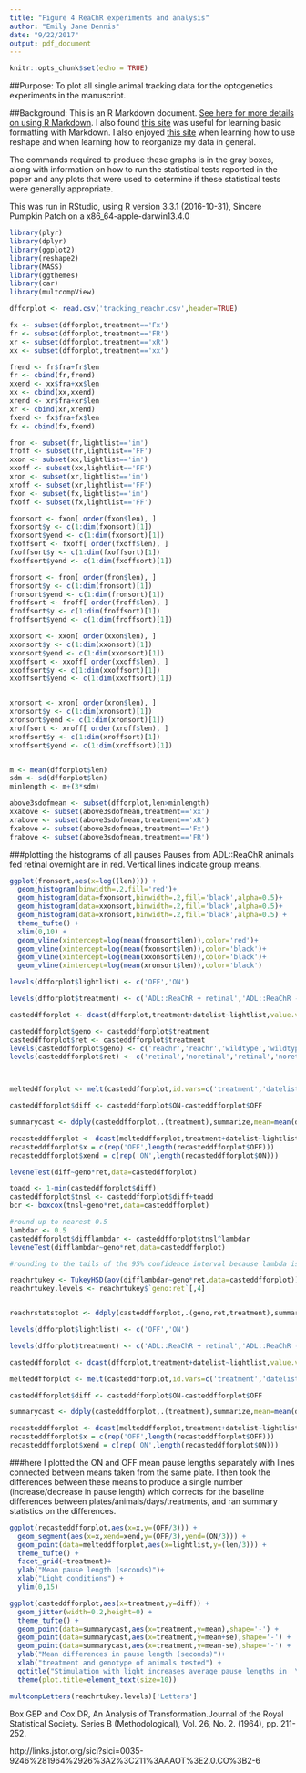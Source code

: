 ```yaml
---
title: "Figure 4 ReaChR experiments and analysis"
author: "Emily Jane Dennis"
date: "9/22/2017"
output: pdf_document
---
```


```r
knitr::opts_chunk$set(echo = TRUE)
```

##Purpose:
To plot all single animal tracking data for the optogenetics experiments in the manuscript.

##Background:
This is an R Markdown document. [See here for more details on using R Markdown](http://rmarkdown.rstudio.com). I also found [this site](http://rmarkdown.rstudio.com/authoring_basics.html ) was useful for learning basic formatting with Markdown. I also enjoyed [this site](http://seananderson.ca/2013/10/19/reshape.html) when learning how to use reshape and when learning how to reorganize my data in general.

The commands required to produce these graphs is in the gray boxes, along with information on how to run the statistical tests reported in the paper and any plots that were used to determine if these statistical tests were generally appropriate.

This was run in RStudio, using R version 3.3.1 (2016-10-31), Sincere Pumpkin Patch on a x86_64-apple-darwin13.4.0


```r

library(plyr)
library(dplyr)
library(ggplot2)
library(reshape2)
library(MASS)
library(ggthemes)
library(car)
library(multcompView)

```



```r

dfforplot <- read.csv('tracking_reachr.csv',header=TRUE)

```


```r


fx <- subset(dfforplot,treatment=='Fx')
fr <- subset(dfforplot,treatment=='FR')
xr <- subset(dfforplot,treatment=='xR')
xx <- subset(dfforplot,treatment=='xx')

frend <- fr$fra+fr$len
fr <- cbind(fr,frend)
xxend <- xx$fra+xx$len
xx <- cbind(xx,xxend)
xrend <- xr$fra+xr$len
xr <- cbind(xr,xrend)
fxend <- fx$fra+fx$len
fx <- cbind(fx,fxend)

fron <- subset(fr,lightlist=='im')
froff <- subset(fr,lightlist=='FF')
xxon <- subset(xx,lightlist=='im')
xxoff <- subset(xx,lightlist=='FF')
xron <- subset(xr,lightlist=='im')
xroff <- subset(xr,lightlist=='FF')
fxon <- subset(fx,lightlist=='im')
fxoff <- subset(fx,lightlist=='FF')

fxonsort <- fxon[ order(fxon$len), ]
fxonsort$y <- c(1:dim(fxonsort)[1])
fxonsort$yend <- c(1:dim(fxonsort)[1])
fxoffsort <- fxoff[ order(fxoff$len), ]
fxoffsort$y <- c(1:dim(fxoffsort)[1])
fxoffsort$yend <- c(1:dim(fxoffsort)[1])

fronsort <- fron[ order(fron$len), ]
fronsort$y <- c(1:dim(fronsort)[1])
fronsort$yend <- c(1:dim(fronsort)[1])
froffsort <- froff[ order(froff$len), ]
froffsort$y <- c(1:dim(froffsort)[1])
froffsort$yend <- c(1:dim(froffsort)[1])

xxonsort <- xxon[ order(xxon$len), ]
xxonsort$y <- c(1:dim(xxonsort)[1])
xxonsort$yend <- c(1:dim(xxonsort)[1])
xxoffsort <- xxoff[ order(xxoff$len), ]
xxoffsort$y <- c(1:dim(xxoffsort)[1])
xxoffsort$yend <- c(1:dim(xxoffsort)[1])


xronsort <- xron[ order(xron$len), ]
xronsort$y <- c(1:dim(xronsort)[1])
xronsort$yend <- c(1:dim(xronsort)[1])
xroffsort <- xroff[ order(xroff$len), ]
xroffsort$y <- c(1:dim(xroffsort)[1])
xroffsort$yend <- c(1:dim(xroffsort)[1])


m <- mean(dfforplot$len)
sdm <- sd(dfforplot$len)
minlength <- m+(3*sdm)

above3sdofmean <- subset(dfforplot,len>minlength)
xxabove <- subset(above3sdofmean,treatment=='xx')
xrabove <- subset(above3sdofmean,treatment=='xR')
fxabove <- subset(above3sdofmean,treatment=='Fx')
frabove <- subset(above3sdofmean,treatment=='FR')
```


###plotting the histograms of all pauses
Pauses from ADL::ReaChR animals fed retinal overnight are in red. Vertical lines indicate group means. 
```r

ggplot(fronsort,aes(x=log((len)))) + 
  geom_histogram(binwidth=.2,fill='red')+ 
  geom_histogram(data=fxonsort,binwidth=.2,fill='black',alpha=0.5)+ 
  geom_histogram(data=xxonsort,binwidth=.2,fill='black',alpha=0.5)+ 
  geom_histogram(data=xronsort,binwidth=.2,fill='black',alpha=0.5) +
  theme_tufte() + 
  xlim(0,10) + 
  geom_vline(xintercept=log(mean(fronsort$len)),color='red')+
  geom_vline(xintercept=log(mean(fxonsort$len)),color='black')+ 
  geom_vline(xintercept=log(mean(xxonsort$len)),color='black')+ 
  geom_vline(xintercept=log(mean(xronsort$len)),color='black')

```



```r

levels(dfforplot$lightlist) <- c('OFF','ON')

levels(dfforplot$treatment) <- c('ADL::ReaChR + retinal','ADL::ReaChR - retinal','wild type + retinal','wild type - retinal')

casteddfforplot <- dcast(dfforplot,treatment+datelist~lightlist,value.var='len',fun.aggregate=mean,na.rm=TRUE)

casteddfforplot$geno <- casteddfforplot$treatment
casteddfforplot$ret <- casteddfforplot$treatment
levels(casteddfforplot$geno) <- c('reachr','reachr','wildtype','wildtype')
levels(casteddfforplot$ret) <- c('retinal','noretinal','retinal','noretinal')



melteddfforplot <- melt(casteddfforplot,id.vars=c('treatment','datelist'),variable.name='lightlist',value.name='len')

casteddfforplot$diff <- casteddfforplot$ON-casteddfforplot$OFF

summarycast <- ddply(casteddfforplot,.(treatment),summarize,mean=mean(diff),sd=sd(diff),N=length(diff),se=sd(diff)/(sqrt(N)),mep=mean+se,mem=mean-se)

recasteddfforplot <- dcast(melteddfforplot,treatment+datelist~lightlist,value.var='len',fun.aggregate=mean,na.rm=TRUE)
recasteddfforplot$x = c(rep('OFF',length(recasteddfforplot$OFF)))
recasteddfforplot$xend = c(rep('ON',length(recasteddfforplot$ON)))
```

```r

leveneTest(diff~geno*ret,data=casteddfforplot)

toadd <- 1-min(casteddfforplot$diff)
casteddfforplot$tnsl <- casteddfforplot$diff+toadd
bcr <- boxcox(tnsl~geno*ret,data=casteddfforplot)

#round up to nearest 0.5
lambdar <- 0.5
casteddfforplot$difflambdar <- casteddfforplot$tnsl^lambdar
leveneTest(difflambdar~geno*ret,data=casteddfforplot)

#rounding to the tails of the 95% confidence interval because lambda is near 0, compensates for heterogeneity

reachrtukey <- TukeyHSD(aov(difflambdar~geno*ret,data=casteddfforplot))
reachrtukey.levels <- reachrtukey$`geno:ret`[,4]


reachrstatstoplot <- ddply(casteddfforplot,.(geno,ret,treatment),summarize,median=median(difflambdar),N=length(difflambdar),sd=sd(difflambdar),error=(qnorm(0.975)*sd/sqrt(N)),cim=median-error,cip=median+error)

```

```r

levels(dfforplot$lightlist) <- c('OFF','ON')

levels(dfforplot$treatment) <- c('ADL::ReaChR + retinal','ADL::ReaChR - retinal','wild type + retinal','wild type - retinal')

casteddfforplot <- dcast(dfforplot,treatment+datelist~lightlist,value.var='len',fun.aggregate=mean,na.rm=TRUE)

melteddfforplot <- melt(casteddfforplot,id.vars=c('treatment','datelist'),variable.name='lightlist',value.name='len')

casteddfforplot$diff <- casteddfforplot$ON-casteddfforplot$OFF

summarycast <- ddply(casteddfforplot,.(treatment),summarize,mean=mean(diff),sd=sd(diff),N=length(diff),se=sd(diff)/(sqrt(N)),mep=mean+se,mem=mean-se)

recasteddfforplot <- dcast(melteddfforplot,treatment+datelist~lightlist,value.var='len',fun.aggregate=mean,na.rm=TRUE)
recasteddfforplot$x = c(rep('OFF',length(recasteddfforplot$OFF)))
recasteddfforplot$xend = c(rep('ON',length(recasteddfforplot$ON)))
```


###here I plotted the ON and OFF mean pause lengths separately with lines connected between means taken from the same plate. I then took the differences between these means to produce a single number (increase/decrease in pause length) which corrects for the baseline differences between plates/animals/days/treatments, and ran summary statistics on the differences.
```r

ggplot(recasteddfforplot,aes(x=x,y=(OFF/3))) + 
  geom_segment(aes(x=x,xend=xend,y=(OFF/3),yend=(ON/3))) +
  geom_point(data=melteddfforplot,aes(x=lightlist,y=(len/3))) + 
  theme_tufte() + 
  facet_grid(~treatment)+ 
  ylab("Mean pause length (seconds)")+ 
  xlab("Light conditions") + 
  ylim(0,15)

ggplot(casteddfforplot,aes(x=treatment,y=diff)) + 
  geom_jitter(width=0.2,height=0) + 
  theme_tufte() + 
  geom_point(data=summarycast,aes(x=treatment,y=mean),shape='-') + 
  geom_point(data=summarycast,aes(x=treatment,y=mean+se),shape='-') + 
  geom_point(data=summarycast,aes(x=treatment,y=mean-se),shape='-') + 
  ylab("Mean differences in pause length (seconds)")+ 
  xlab("treatment and genotype of animals tested") + 
  ggtitle("Stimulation with light increases average pause lengths in  \n animals expressing ReaChR in ADL and fed retinal overnight ") + 
  theme(plot.title=element_text(size=10))

multcompLetters(reachrtukey.levels)['Letters']

```

Box GEP and Cox DR, An Analysis of Transformation.Journal of the Royal Statistical Society. Series B (Methodological), Vol. 26, No. 2. (1964), pp.
211-252.

http://links.jstor.org/sici?sici=0035-9246%281964%2926%3A2%3C211%3AAAOT%3E2.0.CO%3B2-6





